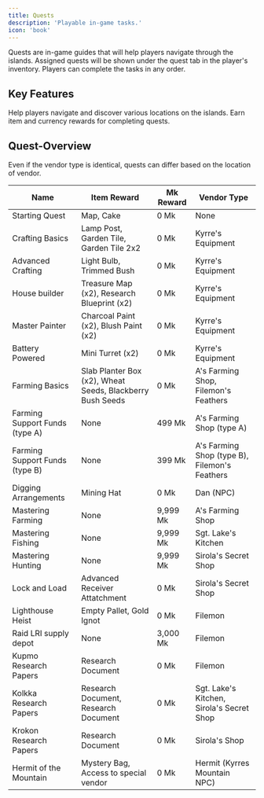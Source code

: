 ```yaml
---
title: Quests
description: 'Playable in-game tasks.'
icon: 'book'
---
```


Quests are in-game guides that will help players navigate through the islands. Assigned quests will be shown under the quest tab in the player's inventory. Players can complete the tasks in any order. 

## Key Features

<CardGroup cols={2}>
  <Card title="Guided Exploration" icon="map">
    Help players navigate and discover various locations on the islands.
  </Card>
  <Card title="Trading Hubs" icon="gift">
    Earn item and currency rewards for completing quests.
  </Card>
</CardGroup>

## Quest-Overview

<Info>Even if the vendor type is identical, quests can differ based on the location of vendor.</Info>

| Name | Item Reward | Mk Reward | Vendor Type |
| ---- | ----------- | --------- | -------------------- |
| Starting Quest | Map, Cake | 0 Mk | None |
| Crafting Basics | Lamp Post, Garden Tile, Garden Tile 2x2 | 0 Mk | Kyrre's Equipment |
| Advanced Crafting | Light Bulb, Trimmed Bush | 0 Mk | Kyrre's Equipment |
| House builder | Treasure Map (x2), Research Blueprint (x2) | 0 Mk | Kyrre's Equipment |
| Master Painter | Charcoal Paint (x2), Blush Paint (x2) | 0 Mk | Kyrre's Equipment |
| Battery Powered | Mini Turret (x2) | 0 Mk | Kyrre's Equipment |
| Farming Basics | Slab Planter Box (x2), Wheat Seeds, Blackberry Bush Seeds | 0 Mk | A's Farming Shop, Filemon's Feathers |
| Farming Support Funds (type A) | None | 499 Mk | A's Farming Shop (type A)  |
| Farming Support Funds (type B) | None | 399 Mk | A's Farming Shop (type B), Filemon's Feathers |
| Digging Arrangements | Mining Hat | 0 Mk | Dan (NPC) |
| Mastering Farming | None | 9,999 Mk | A's Farming Shop |
| Mastering Fishing | None | 9,999 Mk | Sgt. Lake's Kitchen |
| Mastering Hunting | None | 9,999 Mk | Sirola's Secret Shop |
| Lock and Load | Advanced Receiver Attatchment | 0 Mk | Sirola's Secret Shop |
| Lighthouse Heist | Empty Pallet, Gold Ignot | 0 Mk | Filemon |
| Raid LRI supply depot | None | 3,000 Mk | Filemon |
| Kupmo Research Papers | Research Document | 0 Mk | Filemon |
| Kolkka Research Papers | Research Document, Research Document | 0 Mk | Sgt. Lake's Kitchen, Sirola's Secret Shop |
| Krokon Research Papers | Research Document | 0 Mk | Sirola's Shop |
| Hermit of the Mountain | Mystery Bag, Access to special vendor | 0 Mk | Hermit (Kyrres Mountain NPC) |
